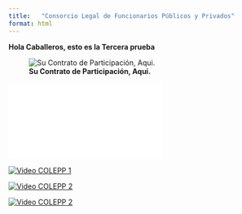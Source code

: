 ---
title:   "Consorcio Legal de Funcionarios Públicos y Privados"
format: html
---

  

  

  **Hola Caballeros, esto es la Tercera prueba**
  
  
  
  
  

![**Su Contrato de Participación, Aqui.**](COLEPP Nuevo.jpg)




 

![](CONTRATO DE PARTICIPACION AL CONSORCIO LEGAL COLEPP 11072025.pdf)





[![Video COLEPP 1](https://img.youtube.com/vi/VIDEO_ID/0.jpg)](https://www.youtube.com/watch?v=ERPjtVOM5rI)





[![Video COLEPP 2](https://img.youtube.com/vi/VIDEO_ID/0.jpg)](https://www.youtube.com/watch?v=AENgPKnwglc)






[![Video COLEPP 2](https://img.youtube.com/vi/VIDEO_ID/0.jpg)](https://www.youtube.com/watch?v=7nn0X4fhKt4)

